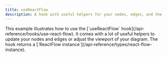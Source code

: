 ```yaml
---
title: useReactFlow
description: A hook with useful helpers for your nodes, edges, and the viewport
---
```





<ExampleLayout>
This example illustrates how to use the [`useReactFlow` hook](/api-reference/hooks/use-react-flow). It comes with a lot of useful helpers to update your nodes and edges or adjust the viewport of your diagram. The hook returns a [`ReactFlow instance`](/api-reference/types/react-flow-instance).

<RemoteCodeViewer route="examples/misc/use-react-flow-hook" framework="react" />

</ExampleLayout>
